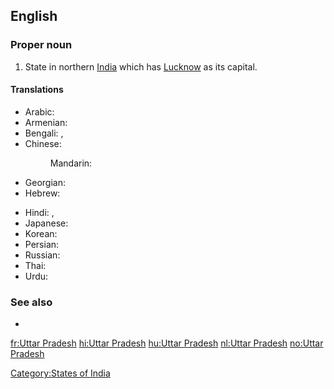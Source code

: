 ==English==
{{wikipedia}}

===Proper noun===
{{en-proper noun|sg=[[Uttar]] [[Pradesh]]}}

# State in northern [[India]] which has [[Lucknow]] as its capital.

====Translations====
{{trans-top|state}}
* Arabic: {{t|ar|أتر برديش|m|tr='uttar bradiish}}
* Armenian: {{t-|hy|Ուտտար Պրադեշ|tr=Uttar Pradeš}}
* Bengali: {{t|bn|উত্তরপ্রদেশ|sc=Beng}}, {{t|bn|উত্তর প্রদেশ|sc=Beng}}
* Chinese:
*: Mandarin: {{t|cmn|北方邦|tr=Běifāng-bāng|sc=Hani}}
* Georgian: {{t|ka|უტარ-პრადეში|sc=Geor|xs=Georgian}}
* Hebrew: {{t|he|אוטר פראדש}}
{{trans-mid}}
* Hindi: {{t+|hi|उत्तर प्रदेश|tr=uttar pradeś|xs=Hindi}}, {{qualifier|abbreviation}} {{t|hi|उ॰ प्र॰|sc=Deva}}
* Japanese: {{t|ja|ウッタル・プラデーシュ|tr=Uttaru-Puradēshu}}
* Korean: {{t|ko|우타르프라데시|tr=Utareupeuradesi|sc=Hang}}
* Persian: {{t|fa|اوتار پرادش|xs=Persian}}
* Russian: {{t|ru|Уттар-Прадеш|m|tr=Uttár-Pradéš}}
* Thai: {{t|th|รัฐอุตตรประเทศ}}
* Urdu: {{t|ur|اتر پردیش|tr=uttar pradeś|xs=Urdu}}
{{trans-bottom}}

===See also===
* {{list|en|states of India}}

[[Category:States of India]]

[[fr:Uttar Pradesh]]
[[hi:Uttar Pradesh]]
[[hu:Uttar Pradesh]]
[[nl:Uttar Pradesh]]
[[no:Uttar Pradesh]]